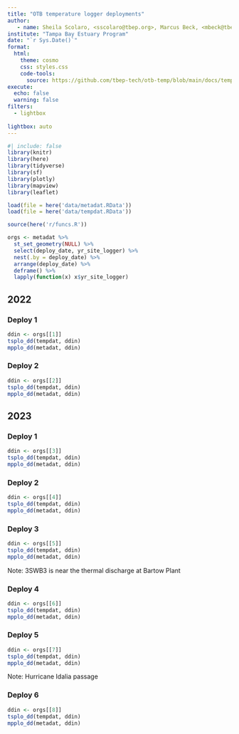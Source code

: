 ```yaml
---
title: "OTB temperature logger deployments"
author: 
   - name: Sheila Scolaro, <sscolaro@tbep.org>, Marcus Beck, <mbeck@tbep.org>
institute: "Tampa Bay Estuary Program"
date: "`r Sys.Date()`"
format:
  html:
    theme: cosmo
    css: styles.css
    code-tools: 
      source: https://github.com/tbep-tech/otb-temp/blob/main/docs/tempeval.qmd
execute:
  echo: false
  warning: false
filters:
  - lightbox
  
lightbox: auto
---
```


```r
#| include: false
library(knitr)
library(here)
library(tidyverse)
library(sf)
library(plotly)
library(mapview)
library(leaflet)

load(file = here('data/metadat.RData'))
load(file = here('data/tempdat.RData'))

source(here('r/funcs.R'))

orgs <- metadat %>% 
  st_set_geometry(NULL) %>% 
  select(deploy_date, yr_site_logger) %>% 
  nest(.by = deploy_date) %>% 
  arrange(deploy_date) %>% 
  deframe() %>% 
  lapply(function(x) x$yr_site_logger)
```

::: {.panel-tabset}

## 2022

::: {.panel-tabset}

### Deploy 1

```r
ddin <- orgs[[1]]
tsplo_dd(tempdat, ddin)
mpplo_dd(metadat, ddin)
```

### Deploy 2

```r
ddin <- orgs[[2]]
tsplo_dd(tempdat, ddin)
mpplo_dd(metadat, ddin)
```

:::

## 2023

::: {.panel-tabset}

### Deploy 1

```r
ddin <- orgs[[3]]
tsplo_dd(tempdat, ddin)
mpplo_dd(metadat, ddin)
```

### Deploy 2

```r
ddin <- orgs[[4]]
tsplo_dd(tempdat, ddin)
mpplo_dd(metadat, ddin)
```

### Deploy 3

```r
ddin <- orgs[[5]]
tsplo_dd(tempdat, ddin)
mpplo_dd(metadat, ddin)
```

Note: 3SWB3 is near the thermal discharge at Bartow Plant

### Deploy 4

```r
ddin <- orgs[[6]]
tsplo_dd(tempdat, ddin)
mpplo_dd(metadat, ddin)
```

### Deploy 5

```r
ddin <- orgs[[7]]
tsplo_dd(tempdat, ddin)
mpplo_dd(metadat, ddin)
```

Note: Hurricane Idalia passage

### Deploy 6

```r
ddin <- orgs[[8]]
tsplo_dd(tempdat, ddin)
mpplo_dd(metadat, ddin)
```

:::
:::